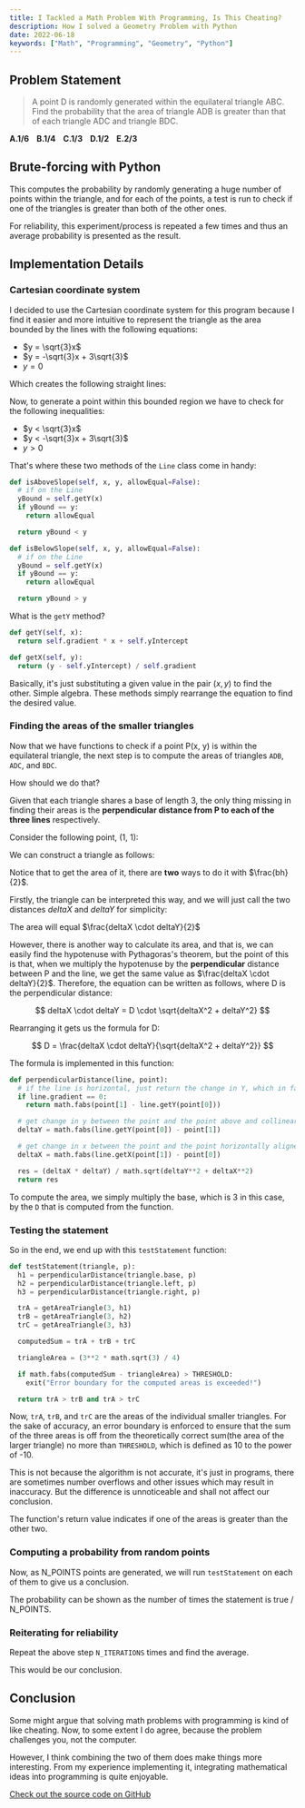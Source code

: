 ```yaml
---
title: I Tackled a Math Problem With Programming, Is This Cheating?
description: How I solved a Geometry Problem with Python
date: 2022-06-18
keywords: ["Math", "Programming", "Geometry", "Python"]
---
```


## Problem Statement

> A point D is randomly generated within the equilateral triangle ABC. Find the probability that the area of triangle ADB is greater than that of each triangle ADC and triangle BDC.

**A.1/6&nbsp;&nbsp;&nbsp;&nbsp;B.1/4&nbsp;&nbsp;&nbsp;&nbsp;C.1/3&nbsp;&nbsp;&nbsp;&nbsp;D.1/2&nbsp;&nbsp;&nbsp;&nbsp;E.2/3**

## Brute-forcing with Python

This computes the probability by randomly generating a huge number of points within the triangle, and for each of the points, a test is run to check if one of the triangles is greater than both of the other ones.

For reliability, this experiment/process is repeated a few times and thus an average probability is presented as the result.

## Implementation Details

### Cartesian coordinate system

I decided to use the Cartesian coordinate system for this program because I find it easier and more intuitive to represent the triangle as the area bounded by the lines with the following equations:

- $y = \sqrt{3}x$
- $y = -\sqrt{3}x + 3\sqrt{3}$
- $y = 0$

Which creates the following straight lines:

<SizedImage
  alt=""
  src="https://raw.githubusercontent.com/timthedev07/my-website/dev/assets/cartesian-equilateral.png"
  width="910"
  height="602"
/>

Now, to generate a point within this bounded region we have to check for the following
inequalities:

- $y < \sqrt{3}x$
- $y < -\sqrt{3}x + 3\sqrt{3}$
- $y > 0$

That's where these two methods of the `Line` class come in handy:

```python
def isAboveSlope(self, x, y, allowEqual=False):
  # if on the Line
  yBound = self.getY(x)
  if yBound == y:
    return allowEqual

  return yBound < y

def isBelowSlope(self, x, y, allowEqual=False):
  # if on the Line
  yBound = self.getY(x)
  if yBound == y:
    return allowEqual

  return yBound > y
```

What is the `getY` method?

```python
def getY(self, x):
  return self.gradient * x + self.yIntercept

def getX(self, y):
  return (y - self.yIntercept) / self.gradient
```

Basically, it's just substituting a given value in the pair $(x, y)$ to find the other. Simple algebra. These methods simply rearrange the equation to find the desired value.

### Finding the areas of the smaller triangles

Now that we have functions to check if a point P(x, y) is within the equilateral triangle, the next step is to compute the areas of triangles `ADB`, `ADC`, and `BDC`.

How should we do that?

Given that each triangle shares a base of length 3, the only thing missing in finding their areas is the **perpendicular distance from P to each of the three lines** respectively.

Consider the following point, (1, 1):

<SizedImage
  alt=""
  src="https://raw.githubusercontent.com/timthedev07/my-website/dev/assets/p-in-equilateral.png"
  width="408"
  height="369"
/>

We can construct a triangle as follows:

<SizedImage
  alt=""
  src="https://raw.githubusercontent.com/timthedev07/my-website/dev/assets/p-in-equilateral-1.png"
  width="408"
  height="369"
/>

Notice that to get the area of it, there are **two** ways to do it with $\frac{bh}{2}$.

Firstly, the triangle can be interpreted this way, and we will just call the two distances $deltaX$ and $deltaY$ for simplicity:

<SizedImage
  alt=""
  src="https://raw.githubusercontent.com/timthedev07/my-website/dev/assets/p-in-equilateral-2.png"
  width="408"
  height="369"
/>

The area will equal $\frac{deltaX \cdot deltaY}{2}$

However, there is another way to calculate its area, and that is, we can easily find the hypotenuse with Pythagoras's theorem, but the point of this is that, when we multiply the hypotenuse by the **perpendicular** distance between P and the line, we get the same value as $\frac{deltaX \cdot deltaY}{2}$. Therefore, the equation can be written as follows, where D is the perpendicular distance:

$$
deltaX \cdot deltaY = D \cdot \sqrt{deltaX^2 + deltaY^2}
$$

Rearranging it gets us the formula for D:

$$
D = \frac{deltaX \cdot deltaY}{\sqrt{deltaX^2 + deltaY^2}}
$$

The formula is implemented in this function:

```python
def perpendicularDistance(line, point):
  # if the line is horizontal, just return the change in Y, which in fact, is the perpendicular distance
  if line.gradient == 0:
    return math.fabs(point[1] - line.getY(point[0]))

  # get change in y between the point and the point above and collinear with it at 90deg
  deltaY = math.fabs(line.getY(point[0]) - point[1])

  # get change in x between the point and the point horizontally aligned and collinear with it
  deltaX = math.fabs(line.getX(point[1]) - point[0])

  res = (deltaX * deltaY) / math.sqrt(deltaY**2 + deltaX**2)
  return res
```

To compute the area, we simply multiply the base, which is 3 in this case, by the `D` that is computed from the function.

### Testing the statement

So in the end, we end up with this `testStatement` function:

```python
def testStatement(triangle, p):
  h1 = perpendicularDistance(triangle.base, p)
  h2 = perpendicularDistance(triangle.left, p)
  h3 = perpendicularDistance(triangle.right, p)

  trA = getAreaTriangle(3, h1)
  trB = getAreaTriangle(3, h2)
  trC = getAreaTriangle(3, h3)

  computedSum = trA + trB + trC

  triangleArea = (3**2 * math.sqrt(3) / 4)

  if math.fabs(computedSum - triangleArea) > THRESHOLD:
    exit("Error boundary for the computed areas is exceeded!")

  return trA > trB and trA > trC
```

Now, `trA`, `trB`, and `trC` are the areas of the individual smaller triangles. For the sake of accuracy, an error boundary is enforced to ensure that the sum of the three areas is off from the theoretically correct sum(the area of the larger triangle) no more than `THRESHOLD`, which is defined as 10 to the power of -10.

This is not because the algorithm is not accurate, it's just in programs, there are sometimes number overflows and other issues which may result in inaccuracy. But the difference is unnoticeable and shall not affect our conclusion.

The function's return value indicates if one of the areas is greater than the other two.

### Computing a probability from random points

Now, as N_POINTS points are generated, we will run `testStatement` on each of them to give us a conclusion.

The probability can be shown as the number of times the statement is true / N_POINTS.

### Reiterating for reliability

Repeat the above step `N_ITERATIONS` times and find the average.

This would be our conclusion.

## Conclusion

Some might argue that solving math problems with programming is kind of like cheating. Now, to some extent I do agree, because the problem challenges you, not the computer.

However, I think combining the two of them does make things more interesting. From my experience implementing it, integrating mathematical ideas into programming is quite enjoyable.

[Check out the source code on GitHub](https://github.com/timthedev07/brute-force-math-june-2022)
